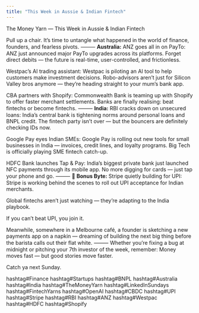 ```yaml
---
title: "This Week in Aussie & Indian Fintech"
---
```



<div className={styles.preserve}>

The Money Yarn — This Week in Aussie & Indian Fintech

Pull up a chair. It’s time to untangle what happened in the world of finance, founders, and fearless pivots.
⸻
**Australia:**
ANZ goes all in on PayTo: ANZ just announced major PayTo upgrades across its platforms. Forget direct debits — the future is real-time, user-controlled, and frictionless.

Westpac’s AI trading assistant: Westpac is piloting an AI tool to help customers make investment decisions. Robo-advisors aren’t just for Silicon Valley bros anymore — they’re heading straight to your mum’s bank app.

CBA partners with Shopify: Commonwealth Bank is teaming up with Shopify to offer faster merchant settlements. Banks are finally realising: beat fintechs or become fintechs.
⸻
**India:**
RBI cracks down on unsecured loans: India’s central bank is tightening norms around personal loans and BNPL credit. The fintech party isn’t over — but the bouncers are definitely checking IDs now.

Google Pay eyes Indian SMEs: Google Pay is rolling out new tools for small businesses in India — invoices, credit lines, and loyalty programs. Big Tech is officially playing SME fintech catch-up.

HDFC Bank launches Tap & Pay: India’s biggest private bank just launched NFC payments through its mobile app. No more digging for cards — just tap your phone and go.
⸻
🎯 **Bonus Byte:**
Stripe quietly building for UPI: Stripe is working behind the scenes to roll out UPI acceptance for Indian merchants.

Global fintechs aren’t just watching — they’re adapting to the India playbook.

If you can’t beat UPI, you join it.

Meanwhile, somewhere in a Melbourne café, a founder is sketching a new payments app on a napkin — dreaming of building the next big thing before the barista calls out their flat white.
⸻
Whether you’re fixing a bug at midnight or pitching your 7th investor of the week, remember:
Money moves fast — but good stories move faster.

Catch ya next Sunday.

hashtag#Finance hashtag#Startups hashtag#BNPL hashtag#Australia hashtag#India hashtag#TheMoneyYarn hashtag#LinkedInSundays hashtag#FintechYarns hashtag#OpenAI hashtag#CBDC hashtag#UPI hashtag#Stripe hashtag#RBI hashtag#ANZ hashtag#Westpac hashtag#HDFC hashtag#Shopify

</div>
